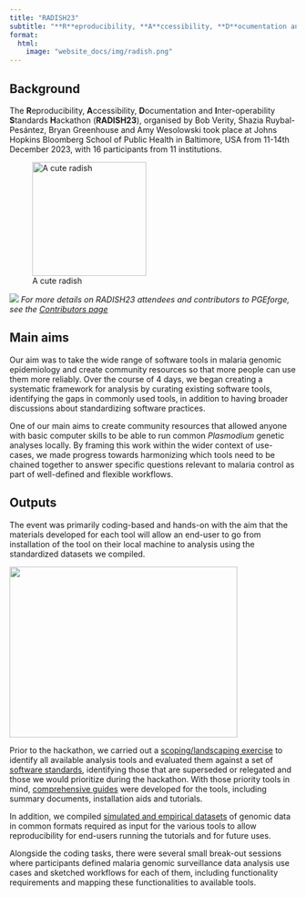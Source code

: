 ```yaml
---
title: "RADISH23"
subtitle: "**R**eproducibility, **A**ccessibility, **D**ocumentation and **I**nter-operability **S**tandards **H**ackathon 2023"
format: 
  html:
    image: "website_docs/img/radish.png"
---
```


## Background

The **R**eproducibility, **A**ccessibility, **D**ocumentation and **I**nter-operability **S**tandards **H**ackathon (**RADISH23**), organised by Bob Verity, Shazia Ruybal-Pesántez, Bryan Greenhouse and Amy Wesolowski took place at Johns Hopkins Bloomberg School of Public Health in Baltimore, USA from 11-14th December 2023, with 16 participants from 11 institutions. 

::: {.column-margin}
![A cute radish](img/radish.png){ width=200 height=200 }
:::

![](img/radish23_group_photo.jpg)
*For more details on RADISH23 attendees and contributors to PGEforge, see the [Contributors page](website_docs/contributors.qmd) *

## Main aims

Our aim was to take the wide range of software tools in malaria genomic epidemiology and create community resources so that more people can use them more reliably. Over the course of 4 days, we began creating a systematic framework for analysis by curating existing software tools, identifying the gaps in commonly used tools, in addition to having broader discussions about standardizing software practices. 

One of our main aims to create community resources that allowed anyone with basic computer skills to be able to run common *Plasmodium* genetic analyses locally. By framing this work within the wider context of use-cases, we made progress towards harmonizing which tools need to be chained together to answer specific questions relevant to malaria control as part of well-defined and flexible workflows.

## Outputs
The event was primarily coding-based and hands-on with the aim that the materials developed for each tool will allow an end-user to go from installation of the tool on their local machine to analysis using the standardized datasets we compiled.


::: {.column-margin}
![](img/PXL_20231213_195311094.jpg){ width=400 height=300}
:::

Prior to the hackathon, we carried out a [scoping/landscaping exercise](website_docs/tool_landscaping.qmd) to identify all available analysis tools and evaluated them against a set of [software standards](website_docs/software_standards.qmd), identifying those that are superseded or relegated and those we would prioritize during the hackathon. With those priority tools in mind, [comprehensive guides](website_docs/tutorials_overview.qmd) were developed for the tools, including summary documents, installation aids and tutorials. 

In addition, we compiled [simulated and empirical datasets](website_docs/data_description.qmd) of genomic data in common formats required as input for the various tools to allow reproducibility for end-users running the tutorials and for future uses.

Alongside the coding tasks, there were several small break-out sessions where participants defined malaria genomic surveillance data
analysis use cases and sketched workflows for each of them, including functionality requirements and mapping these functionalities to available tools. 